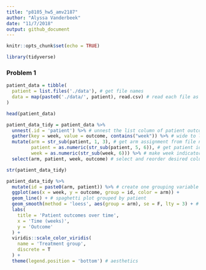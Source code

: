 ```yaml
---
title: "p8105_hw5_amv2187"
author: "Alyssa Vanderbeek"
date: "11/7/2018"
output: github_document
---
```


```r
knitr::opts_chunk$set(echo = TRUE)

library(tidyverse)

```

### Problem 1

```r
patient_data = tibble(
  patient = list.files('./data'), # get file names
  data = map(paste0('./data/', patient), read.csv) # read each file as list entry in column
)

head(patient_data)

patient_data_tidy = patient_data %>%
  unnest(.id = 'patient') %>% # unnest the list column of patient outcomes
  gather(key = week, value = outcome, contains("week")) %>% # wide to long
  mutate(arm = str_sub(patient, 1, 3), # get arm assignment from file name
         patient = as.numeric(str_sub(patient, 5, 6)), # get patient id from file name
         week = as.numeric(str_sub(week, 6))) %>% # make week indicator single numeric value
  select(arm, patient, week, outcome) # select and reorder desired columns

str(patient_data_tidy)

```

```r
patient_data_tidy %>%
  mutate(id = paste0(arm, patient)) %>% # create one grouping variable of arm assignment and patient id within that arm
  ggplot(aes(x = week, y = outcome, group = id, color = arm)) +
  geom_line() + # spaghetti plot grouped by patient
  geom_smooth(method = 'loess', aes(group = arm), se = F, lty = 3) + # fit smoothed curves for each trt group
  labs(
    title = 'Patient outcomes over time',
    x = 'Time (weeks)',
    y = 'Outcome'
  ) + 
  viridis::scale_color_viridis(
    name = 'Treatment group',
    discrete = T
  ) +
  theme(legend.position = 'bottom') # aesthetics
```

